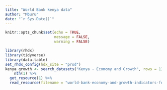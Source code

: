 ```yaml
---
title: "World Bank kenya data"
author: "Mburu"
date: "`r Sys.Date()`"
---
```



```r

knitr::opts_chunk$set(echo = TRUE, 
                      message = FALSE, 
                      warning = FALSE)

```


```r
library(rhdx)
library(tidyverse)
library(data.table)
set_rhdx_config(hdx_site = "prod")
kenya_growth <- search_datasets("Kenya - Economy and Growth", rows = 1) %>%
    nth(1) %>%
  get_resource(1) %>%
  read_resource(filename = "world-bank-economy-and-growth-indicators-for-kenya.csv", hxl = TRUE)

```

